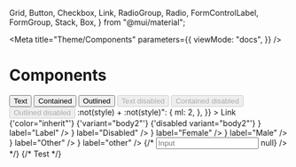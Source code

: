   Grid,
  Button,
  Checkbox,
  Link,
  RadioGroup,
  Radio,
  FormControlLabel,
  FormGroup,
  Stack,
  Box,
} from "@mui/material";

<Meta
  title="Theme/Components"
  parameters={{
    viewMode: "docs",
  }}
/>

# Components

<Story name="Components" args={{}}>
  <BrowserRouter>
    <Stack spacing={2} direction="column">
      <Box>
        <Stack spacing={2} direction="row">
          <Button variant="text">Text</Button>
          <Button variant="contained">Contained</Button>
          <Button variant="outlined">Outlined</Button>
        </Stack>
      </Box>
      <Box>
        <Stack spacing={2} direction="row">
          <Button variant="text" disabled>
            Text disabled
          </Button>
          <Button variant="contained" disabled>
            Contained disabled
          </Button>
          <Button variant="outlined" disabled>
            Outlined disabled
          </Button>
        </Stack>
      </Box>
      <Box>
        <Stack spacing={2} direction="row">
          <TextField id="outlined-basic" label="Outlined" variant="outlined" />
          <TextField id="filled-basic" label="Filled" variant="filled" />
          <TextField id="standard-basic" label="Standard" variant="standard" />
        </Stack>
      </Box>
      <Box>
        <Stack spacing={2} direction="row">
          <TextField
            id="outlined-error"
            label="Outlined"
            variant="outlined"
            error
            helperText="Incorrect entry."
          />
          <TextField
            id="filled-error"
            label="Filled"
            variant="filled"
            error
            helperText="Incorrect entry."
          />
          <TextField
            id="standard-error"
            label="Standard"
            variant="standard"
            error
            helperText="Incorrect entry."
          />
        </Stack>
      </Box>
      <Box
        sx={{
          typography: "body1",
          "& > :not(style) + :not(style)": {
            ml: 2,
          },
        }}
      >
        <Link href="#">Link</Link>
        <Link href="#" color="inherit">
          {'color="inherit"'}
        </Link>
        <Link href="#" variant="body2">
          {'variant="body2"'}
        </Link>
        <Link href="#" variant="body2" disabled>
          {'disabled variant="body2"'}
        </Link>
      </Box>
      <Box>
        <FormGroup>
          <FormControlLabel
            control={<Checkbox defaultChecked />}
            label="Label"
          />
          <FormControlLabel disabled control={<Checkbox />} label="Disabled" />
        </FormGroup>
      </Box>
      <Box>
        <RadioGroup
          row
          aria-labelledby="demo-row-radio-buttons-group-label"
          name="row-radio-buttons-group"
        >
          <FormControlLabel value="female" control={<Radio />} label="Female" />
          <FormControlLabel value="male" control={<Radio />} label="Male" />
          <FormControlLabel value="other" control={<Radio />} label="Other" />
          <FormControlLabel
            value="disabled"
            disabled
            control={<Radio />}
            label="other"
          />
        </RadioGroup>
      </Box>
      {/* <Box xs={12}>
        <Input label="Input" placeholder="Input" onChange={() => null} />
      </Grid> */}
      {/* <Box xs={12}>
        <Card>Test</Card>
      </Grid> */}
    </Stack>
  </BrowserRouter>
</Story>
